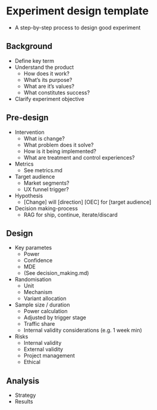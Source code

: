 # Experiment design template

- A step-by-step process to design good experiment


## Background

- Define key term
- Understand the product
  - How does it work?
  - What's its purpose? 
  - What are it's values? 
  - What constitutes success?
- Clarify experiment objective


## Pre-design
- Intervention
  - What is change?
  - What problem does it solve?
  - How is it being implemented?
  - What are treatment and control experiences?

- Metrics
  - See metrics.md

- Target audience
  - Market segments?
  - UX funnel trigger?

- Hypothesis
  - [Change] will [direction] [OEC] for [target audience]

- Decision making-process
  - RAG for ship, continue, iterate/discard

## Design

- Key parametes
  - Power
  - Confidence
  - MDE
  - (See decision_making.md)

- Randomisation
  - Unit
  - Mechanism
  - Variant allocation

- Sample size / duration
  - Power calculation
  - Adjusted by trigger stage
  - Traffic share
  - Internal validity considerations (e.g. 1 week min)

- Risks
  - Internal validity
  - External validity
  - Project management
  - Ethical

## Analysis
- Strategy
- Results

